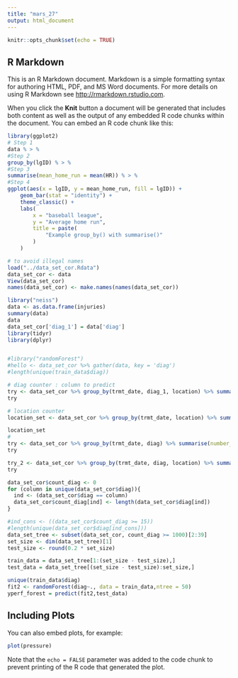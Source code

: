 ```yaml
---
title: "mars_27"
output: html_document
---
```


```r
knitr::opts_chunk$set(echo = TRUE)
```

## R Markdown

This is an R Markdown document. Markdown is a simple formatting syntax for authoring HTML, PDF, and MS Word documents. For more details on using R Markdown see <http://rmarkdown.rstudio.com>.

When you click the **Knit** button a document will be generated that includes both content as well as the output of any embedded R code chunks within the document. You can embed an R code chunk like this:

```r

library(ggplot2)
# Step 1
data % > % 
#Step 2
group_by(lgID) % > % 
#Step 3
summarise(mean_home_run = mean(HR)) % > % 
#Step 4
ggplot(aes(x = lgID, y = mean_home_run, fill = lgID)) +
    geom_bar(stat = "identity") +
    theme_classic() +
    labs(
        x = "baseball league",
        y = "Average home run",
        title = paste(
            "Example group_by() with summarise()"
        )
    )

# to avoid illegal names
load("../data_set_cor.Rdata")
data_set_cor <- data
View(data_set_cor)
names(data_set_cor) <- make.names(names(data_set_cor))

library("neiss")
data <- as.data.frame(injuries)
summary(data)
data
data_set_cor['diag_1'] = data['diag']
library(tidyr)
library(dplyr)


#library("randomForest")
#hello <- data_set_cor %>% gather(data, key = 'diag')
#length(unique(train_data$diag))

# diag counter : column to predict 
try <- data_set_cor %>% group_by(trmt_date, diag_1, location) %>% summarise(number_diag = n()) %>% arrange(trmt_date,number_diag)
try

# location counter 
location_set <- data_set_cor %>% group_by(trmt_date, location) %>% summarise(number_location = n()) %>% arrange(trmt_date,number_location)

location_set
#
try <- data_set_cor %>% group_by(trmt_date, diag) %>% summarise(number_diag = n()) %>% arrange(trmt_date,number_diag)
try

try_2 <- data_set_cor %>% group_by(trmt_date, diag, location) %>% summarise(number_diag = n()) %>% arrange(trmt_date,number_diag)
try

data_set_cor$count_diag <- 0
for (column in unique(data_set_cor$diag)){
  ind <- (data_set_cor$diag == column)
  data_set_cor$count_diag[ind] <- length(data_set_cor$diag[ind])
}

#ind_cons <- ((data_set_cor$count_diag >= 15))
#length(unique(data_set_cor$diag[ind_cons]))
data_set_tree <- subset(data_set_cor, count_diag >= 1000)[2:39]
set_size <- dim(data_set_tree)[1]
test_size <- round(0.2 * set_size)

train_data = data_set_tree[1:(set_size - test_size),]
test_data = data_set_tree[(set_size - test_size):set_size,]

unique(train_data$diag)
fit2 <- randomForest(diag~., data = train_data,ntree = 50)
yperf_forest = predict(fit2,test_data)

```

## Including Plots

You can also embed plots, for example:

```r
plot(pressure)
```

Note that the `echo = FALSE` parameter was added to the code chunk to prevent printing of the R code that generated the plot.
